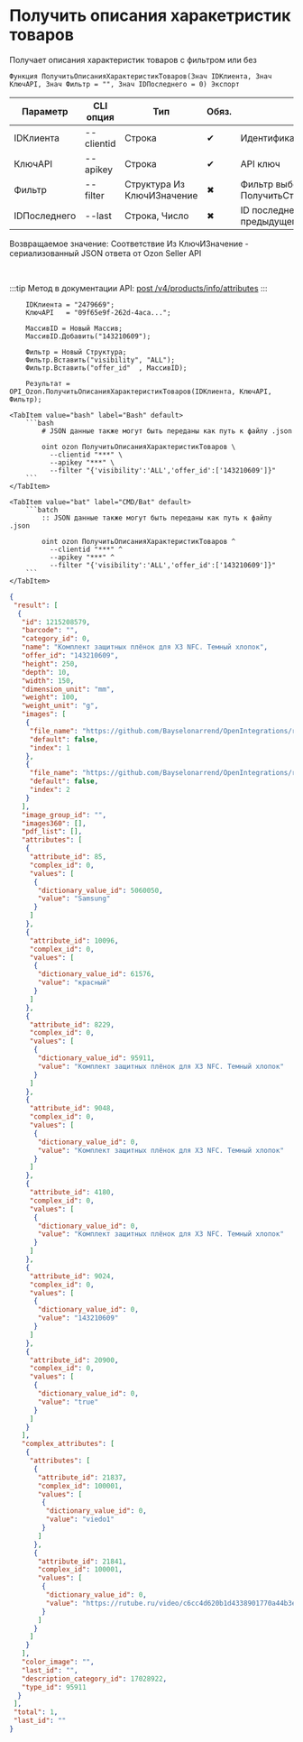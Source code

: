 ﻿---
sidebar_position: 2
description:  Получает описания характеристик товаров с фильтром или безСтраницы
keywords: [1C, 1С, 1С:Предприятие, 1С:Предприятие 8.3, API, Интеграция, Сервисы, Обмен, OneScript, CLI, Ozon]
---


# Получить описания харакетристик товаров
 Получает описания характеристик товаров с фильтром или без



`Функция ПолучитьОписанияХарактеристикТоваров(Знач IDКлиента, Знач КлючAPI, Знач Фильтр = "", Знач IDПоследнего = 0) Экспорт`

  | Параметр | CLI опция | Тип | Обяз. | Назначение |
  |-|-|-|-|-|
  | IDКлиента | --clientid | Строка | &#x2714; | Идентификатор клиента |
  | КлючAPI | --apikey | Строка | &#x2714; | API ключ |
  | Фильтр | --filter | Структура Из КлючИЗначение | &#x2716; | Фильтр выборки товаров. См. ПолучитьСтруктуруФильтраТоваров |
  | IDПоследнего | --last | Строка, Число | &#x2716; | ID последнего значения (last_id) из предыдущего запроса |

  
  Возвращаемое значение:   Соответствие Из КлючИЗначение - сериализованный JSON ответа от Ozon Seller API

<br/>

:::tip
Метод в документации API: [post /v4/products/info/attributes](https://docs.ozon.ru/api/seller/#operation/ProductAPI_GetProductAttributesV4)
:::
<br/>



```bsl title="Пример использования для 1С:Предприятие/OneScript"
    IDКлиента = "2479669";
    КлючAPI   = "09f65e9f-262d-4aca...";

    МассивID = Новый Массив;
    МассивID.Добавить("143210609");

    Фильтр = Новый Структура;
    Фильтр.Вставить("visibility", "ALL");
    Фильтр.Вставить("offer_id"  , МассивID);

    Результат = OPI_Ozon.ПолучитьОписанияХарактеристикТоваров(IDКлиента, КлючAPI, Фильтр);
```
    

 <Tabs>
  
    <TabItem value="bash" label="Bash" default>
        ```bash
            # JSON данные также могут быть переданы как путь к файлу .json
            
            oint ozon ПолучитьОписанияХарактеристикТоваров \
              --clientid "***" \
              --apikey "***" \
              --filter "{'visibility':'ALL','offer_id':['143210609']}"
        ```
    </TabItem>
  
    <TabItem value="bat" label="CMD/Bat" default>
        ```batch
            :: JSON данные также могут быть переданы как путь к файлу .json
            
            oint ozon ПолучитьОписанияХарактеристикТоваров ^
              --clientid "***" ^
              --apikey "***" ^
              --filter "{'visibility':'ALL','offer_id':['143210609']}"
        ```
    </TabItem>
</Tabs>


```json title="Результат"
{
 "result": [
  {
   "id": 1215208579,
   "barcode": "",
   "category_id": 0,
   "name": "Комплект защитных плёнок для X3 NFC. Темный хлопок",
   "offer_id": "143210609",
   "height": 250,
   "depth": 10,
   "width": 150,
   "dimension_unit": "mm",
   "weight": 100,
   "weight_unit": "g",
   "images": [
    {
     "file_name": "https://github.com/Bayselonarrend/OpenIntegrations/raw/main/service/test_data/picture.jpg",
     "default": false,
     "index": 1
    },
    {
     "file_name": "https://github.com/Bayselonarrend/OpenIntegrations/raw/main/service/test_data/picture2.jpg",
     "default": false,
     "index": 2
    }
   ],
   "image_group_id": "",
   "images360": [],
   "pdf_list": [],
   "attributes": [
    {
     "attribute_id": 85,
     "complex_id": 0,
     "values": [
      {
       "dictionary_value_id": 5060050,
       "value": "Samsung"
      }
     ]
    },
    {
     "attribute_id": 10096,
     "complex_id": 0,
     "values": [
      {
       "dictionary_value_id": 61576,
       "value": "красный"
      }
     ]
    },
    {
     "attribute_id": 8229,
     "complex_id": 0,
     "values": [
      {
       "dictionary_value_id": 95911,
       "value": "Комплект защитных плёнок для X3 NFC. Темный хлопок"
      }
     ]
    },
    {
     "attribute_id": 9048,
     "complex_id": 0,
     "values": [
      {
       "dictionary_value_id": 0,
       "value": "Комплект защитных плёнок для X3 NFC. Темный хлопок"
      }
     ]
    },
    {
     "attribute_id": 4180,
     "complex_id": 0,
     "values": [
      {
       "dictionary_value_id": 0,
       "value": "Комплект защитных плёнок для X3 NFC. Темный хлопок"
      }
     ]
    },
    {
     "attribute_id": 9024,
     "complex_id": 0,
     "values": [
      {
       "dictionary_value_id": 0,
       "value": "143210609"
      }
     ]
    },
    {
     "attribute_id": 20900,
     "complex_id": 0,
     "values": [
      {
       "dictionary_value_id": 0,
       "value": "true"
      }
     ]
    }
   ],
   "complex_attributes": [
    {
     "attributes": [
      {
       "attribute_id": 21837,
       "complex_id": 100001,
       "values": [
        {
         "dictionary_value_id": 0,
         "value": "viedo1"
        }
       ]
      },
      {
       "attribute_id": 21841,
       "complex_id": 100001,
       "values": [
        {
         "dictionary_value_id": 0,
         "value": "https://rutube.ru/video/c6cc4d620b1d4338901770a44b3e82f4/"
        }
       ]
      }
     ]
    }
   ],
   "color_image": "",
   "last_id": "",
   "description_category_id": 17028922,
   "type_id": 95911
  }
 ],
 "total": 1,
 "last_id": ""
}
```
